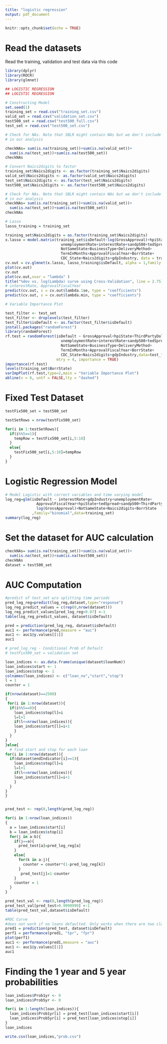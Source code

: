 ```yaml
---
title: "logistic regression"
output: pdf_document
---
```


```r
knitr::opts_chunk$set(echo = TRUE)
```

# Read the datasets

Read the training, validation and test data via this code

```r
library(dplyr)
library(ROCR)
library(glmnet)

## LOGISTIC REGRESSION
## LOGISTIC REGRESSION

# Constructing Model
set.seed(1)
training_set = read.csv("training_set.csv")
valid_set = read.csv("validation_set.csv")
test500_set = read.csv("test500_full.csv")
test_set = read.csv("test500_set.csv")

# Check for NAs. Note that SBLR might contain NAs but we don't include it
# in our analysis

checkNAs= sum(is.na(training_set))+sum(is.na(valid_set))+
  sum(is.na(test_set))+sum(is.na(test500_set))
checkNAs

# Convert Naics2digits to factor
training_set$Naics2digits <- as.factor(training_set$Naics2digits)
valid_set$Naics2digits <- as.factor(valid_set$Naics2digits)
test_set$Naics2digits <- as.factor(test_set$Naics2digits)
test500_set$Naics2digits <- as.factor(test500_set$Naics2digits)

# Check for NAs. Note that SBLR might contain NAs but we don't include it
# in our analysis
checkNAs= sum(is.na(training_set))+sum(is.na(valid_set))+
  sum(is.na(test_set))+sum(is.na(test500_set))
checkNAs
```


```r
# Lasso
lasso_training = training_set

training_set$Naics2digits = as.factor(training_set$Naics2digits)
x.lasso = model.matrix(training_set$isDefault~log(GrossApproval)+hpiState+ThirdPartyDollars+
                         unemploymentRate+interestRate+sandp500+tedSpread+
                         NotSameState+BusinessType+DeliveryMethod+
                         TermInMonths+ApprovalFiscalYear+BorrState+
                         CDC_State+Naics2digits+gdpIndustry, data = training_set)[,-1]
cv.out = cv.glmnet(x.lasso, lasso_training$isDefault, alpha = 1,family = "binomial")
plot(cv.out)
cv.out
plot(cv.out,xvar = "lambda" )
title("%dev vs. log(Lambda) curve using Cross-Validation", line = 2.75)
# interestRate, ApprovalFiscalYear
predict(cv.out, s = cv.out$lambda.1se, type = "coefficients")
predict(cv.out, s = cv.out$lambda.min, type = "coefficients")

# Variable Importance Plot

test_filter <- test_set
test_filter <- droplevels(test_filter)
test_filter$isDefault <- as.factor(test_filter$isDefault)
install.packages("randomForest")
library(randomForest)
rf.test = randomForest(isDefault ~ GrossApproval+hpiState+ThirdPartyDollars+
                         unemploymentRate+interestRate+sandp500+tedSpread+
                         NotSameState+BusinessType+DeliveryMethod+
                         TermInMonths+ApprovalFiscalYear+BorrState+
                         CDC_State+Naics2digits+gdpIndustry,data=test_filter,
                       mtry = 4, importance = TRUE)
importance(rf.test)
levels(training_set$BorrState)
varImpPlot(rf.test,type=2,main = "Variable Importance Plot")
abline(v = 6, untf = FALSE,lty = "dashed")

```

# Fixed Test Dataset

```r
testFix500_set = test500_set 

testSetRows = nrow(testFix500_set)

for(i in 1:testSetRows){
  if(i%%5==1){
    tempRow = testFix500_set[i,5:10]
  }
  else{
    testFix500_set[i,5:10]=tempRow
  }
} 
```

# Logistic Regression Model


```r
# Model Logistic with correct variables and time varying model
log_reg=glm(isDefault ~ interestRate+gdpIndustry+unemploymentRate+
              ApprovalFiscalYear+hpiState+tedSpread+sandp500+ThirdPartyDollars+
              log(GrossApproval)+NotSameState+Naics2digits+BorrState
            ,family="binomial",data=training_set)
summary(log_reg)
```

# Set the dataset for AUC calculation

```r
checkNAs= sum(is.na(training_set))+sum(is.na(valid_set))+
  sum(is.na(test_set))+sum(is.na(test500_set))
checkNAs
dataset = test500_set
```

# AUC Computation

```r
#predict of test_set w/o splitting time periods
pred_log_reg=predict(log_reg,dataset,type="response")
log_reg_predict_values = c(rep(0,nrow(dataset)))
log_reg_predict_values[pred_log_reg>0.07] <-1 
table(log_reg_predict_values, dataset$isDefault)

pred = prediction(pred_log_reg, dataset$isDefault)
auc1 <- performance(pred,measure = "auc")
auc1 <- auc1@y.values[[1]]
auc1

# pred_log_reg - Conditional Prob of Default
# testFix500_set = validation set

loan_indices <- as.data.frame(unique(dataset$loanNum))
loan_indices$start <- 1
loan_indices$stop <- 1
colnames(loan_indices) <- c("loan_no","start","stop")
l = 1
counter = 1

if(nrow(dataset)==2500)
{
 for(i in 1:nrow(dataset)){
  if(i%%5==0){
    loan_indices$stop[l]=i
    l=l+1
    if(l<=nrow(loan_indices)){
    loan_indices$start[l]=i+1
    }
  }
} 
}else{
  # find start and stop for each loan
for(i in 1:nrow(dataset)){
  if(dataset$endIndicator[i]==1){
    loan_indices$stop[l]=i
    l=l+1
    if(l<=nrow(loan_indices)){
    loan_indices$start[l]=i+1
    }
  }
}
}


pred_test <- rep(0,length(pred_log_reg))

for(i in 1:nrow(loan_indices))
{
  a = loan_indices$start[i]
  b = loan_indices$stop[i]
  for(j in a:b){
    if(j==a){
      pred_test[a]=pred_log_reg[a]
    }
    else{
      for(k in a:j){
        counter = counter*(1-pred_log_reg[k])
      }
       pred_test[j]=1-counter
    }
    counter = 1
  }
}

pred_test_val <- rep(0,length(pred_log_reg))
pred_test_val[pred_test>0.9999999] <-1 
table(pred_test_val,dataset$isDefault)

#ROC Curve
#does not work if no loans defaulted. Only works when there are two classes.
pred1 = prediction(pred_test, dataset$isDefault)
perf1 = performance(pred1, "tpr", "fpr")
plot(perf1)
auc1 <- performance(pred1,measure = "auc")
auc1 <- auc1@y.values[[1]]
auc1
```

# Finding the 1 year and 5 year probabilities

```r
loan_indices$Prob1yr <- 0
loan_indices$Prob5yr <- 0

for(i in 1:length(loan_indices)){
  loan_indices$Prob1yr[i] = pred_test[loan_indices$start[i]]
  loan_indices$Prob5yr[i] = pred_test[loan_indices$stop[i]]
}
loan_indices

write.csv(loan_indices,"prob.csv")
```

